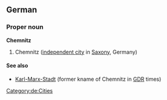 ==German==
{{wikipedia}}
{{wikipedia|lang=de}}
===Proper noun===
'''Chemnitz'''
# Chemnitz ([[independent city]] in [[Saxony]], Germany)
====See also====
*[[Karl-Marx-Stadt]] (former kname of Chemnitz in [[GDR]] times)
[[Category:de:Cities]]